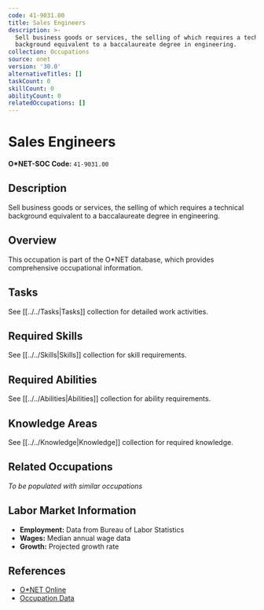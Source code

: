 ```yaml
---
code: 41-9031.00
title: Sales Engineers
description: >-
  Sell business goods or services, the selling of which requires a technical
  background equivalent to a baccalaureate degree in engineering.
collection: Occupations
source: onet
version: '30.0'
alternativeTitles: []
taskCount: 0
skillCount: 0
abilityCount: 0
relatedOccupations: []
---
```

# Sales Engineers

**O*NET-SOC Code:** `41-9031.00`

## Description

Sell business goods or services, the selling of which requires a technical background equivalent to a baccalaureate degree in engineering.

## Overview

This occupation is part of the O*NET database, which provides comprehensive occupational information.

## Tasks

See [[../../Tasks|Tasks]] collection for detailed work activities.

## Required Skills

See [[../../Skills|Skills]] collection for skill requirements.

## Required Abilities

See [[../../Abilities|Abilities]] collection for ability requirements.

## Knowledge Areas

See [[../../Knowledge|Knowledge]] collection for required knowledge.

## Related Occupations

*To be populated with similar occupations*

## Labor Market Information

- **Employment:** Data from Bureau of Labor Statistics
- **Wages:** Median annual wage data
- **Growth:** Projected growth rate

## References

- [O*NET Online](https://www.onetonline.org/link/summary/41-9031.00)
- [Occupation Data](https://www.onetcenter.org/)
